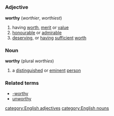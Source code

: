 =={{en}}==
===Adjective===
'''worthy'''  (''worthier'', ''worthiest'')
# having [[worth]], [[merit]] or [[value]]
# [[honourable]] or [[admirable]]
# [[deserving]], or [[having]] [[sufficient]] [[worth]]
===Noun===
'''worthy'''  (plural ''worthies'')
# a [[distinguished]] or [[eminent]] [[person]]
===Related terms===
*[[-worthy]]
*[[unworthy]]
[[category:English adjectives]]
[[category:English nouns]]